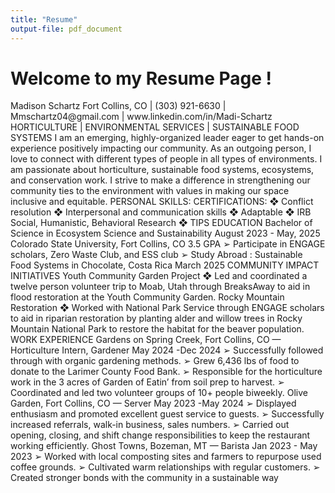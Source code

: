 ```yaml
---
title: "Resume"
output-file: pdf_document
---
```


# Welcome to my Resume Page !

Madison Schartz
Fort Collins, CO | (303) 921-6630 | Mmschartz04@gmail.com | www.linkedin.com/in/Madi-Schartz
HORTICULTURE | ENVIRONMENTAL SERVICES | SUSTAINABLE FOOD SYSTEMS
I am an emerging, highly-organized leader eager to get hands-on experience positively impacting our community. As
an outgoing person, I love to connect with different types of people in all types of environments. I am passionate about
horticulture, sustainable food systems, ecosystems, and conservation work. I strive to make a difference in
strengthening our community ties to the environment with values in making our space inclusive and equitable.
PERSONAL SKILLS: CERTIFICATIONS:
❖ Conflict resolution
❖ Interpersonal and communication skills
❖ Adaptable
❖ IRB Social, Humanistic, Behavioral Research
❖ TIPS
EDUCATION
Bachelor of Science in Ecosystem Science and Sustainability August 2023 - May, 2025
Colorado State University, Fort Collins, CO 3.5 GPA
➢ Participate in ENGAGE scholars, Zero Waste Club, and ESS club
➢ Study Abroad : Sustainable Food Systems in Chocolate, Costa Rica March 2025
COMMUNITY IMPACT INITIATIVES
Youth Community Garden Project
❖ Led and coordinated a twelve person volunteer trip to Moab, Utah through BreaksAway to aid in flood
restoration at the Youth Community Garden.
Rocky Mountain Restoration
❖ Worked with National Park Service through ENGAGE scholars to aid in riparian restoration by planting alder
and willow trees in Rocky Mountain National Park to restore the habitat for the beaver population.
WORK EXPERIENCE
Gardens on Spring Creek, Fort Collins, CO — Horticulture Intern, Gardener May 2024 -Dec 2024
➢ Successfully followed through with organic gardening methods.
➢ Grew 6,436 lbs of food to donate to the Larimer County Food Bank.
➢ Responsible for the horticulture work in the 3 acres of Garden of Eatin’ from soil prep to harvest.
➢ Coordinated and led two volunteer groups of 10+ people biweekly.
Olive Garden, Fort Collins, CO — Server May 2023 -May 2024
➢ Displayed enthusiasm and promoted excellent guest service to guests.
➢ Successfully increased referrals, walk-in business, sales numbers.
➢ Carried out opening, closing, and shift change responsibilities to keep the restaurant working efficiently.
Ghost Towns, Bozeman, MT — Barista Jan 2023 - May 2023
➢ Worked with local composting sites and farmers to repurpose used coffee grounds.
➢ Cultivated warm relationships with regular customers.
➢ Created stronger bonds with the community in a sustainable way
